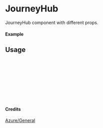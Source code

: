 
<Meta of={JourneyHub} title="Azure/General/JourneyHub" />

# JourneyHub

JourneyHub component with different props.

#### Example

<Canvas of={JourneyHub.Primary} />

## Usage

```ts
import { JourneyHub } from "yadl-ui";

const Example = () => {
  return (
      <JourneyHub />
  );
};

export default Example;
```

#### Credits
[Azure/General](https://learn.microsoft.com/en-us/azure/architecture/icons/)

